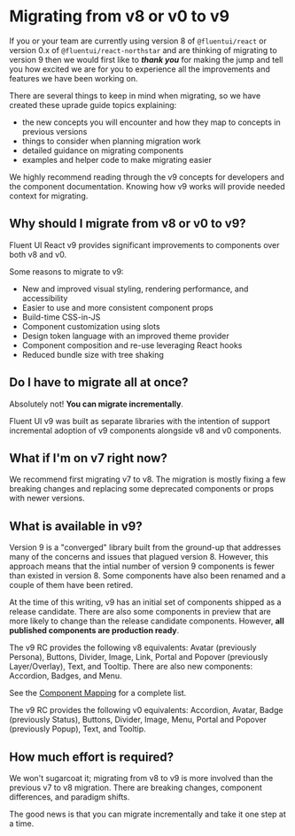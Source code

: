 
<Meta title="Concepts/Migration/Overview" />

# Migrating from v8 or v0 to v9

If you or your team are currently using version 8 of `@fluentui/react` or version 0.x of `@fluentui/react-northstar` and are thinking of migrating to version 9
then we would first like to **_thank you_** for making the jump and tell you how excited we are for you to experience all the improvements and features we have been working on.

There are several things to keep in mind when migrating, so we have created these uprade guide topics explaining:

- the new concepts you will encounter and how they map to concepts in previous versions
- things to consider when planning migration work
- detailed guidance on migrating components
- examples and helper code to make migrating easier

We highly recommend reading through the v9 concepts for developers and the component documentation.
Knowing how v9 works will provide needed context for migrating.

## Why should I migrate from v8 or v0 to v9?

Fluent UI React v9 provides significant improvements to components over both v8 and v0.

Some reasons to migrate to v9:

- New and improved visual styling, rendering performance, and accessibility
- Easier to use and more consistent component props
- Build-time CSS-in-JS
- Component customization using slots
- Design token language with an improved theme provider
- Component composition and re-use leveraging React hooks
- Reduced bundle size with tree shaking

## Do I have to migrate all at once?

Absolutely not! **You can migrate incrementally**.

Fluent UI v9 was built as separate libraries with the intention of support incremental adoption of v9 components alongside v8 and v0 components.

## What if I'm on v7 right now?

We recommend first migrating v7 to v8. The migration is mostly fixing a few breaking changes and replacing some deprecated components or props with newer versions.

## What is available in v9?

Version 9 is a "converged" library built from the ground-up that addresses many of the concerns and issues that plagued version 8.
However, this approach means that the intial number of version 9 components is fewer than existed in version 8.
Some components have also been renamed and a couple of them have been retired.

At the time of this writing, v9 has an initial set of components shipped as a release candidate.
There are also some components in preview that are more likely to change than the release candidate components.
However, **all published components are production ready**.

The v9 RC provides the following v8 equivalents: Avatar (previously Persona), Buttons, Divider, Image, Link, Portal and Popover (previously Layer/Overlay), Text, and Tooltip.
There are also new components: Accordion, Badges, and Menu.

See the [Component Mapping](/docs/concepts-migrating-from-v8-component-mapping--page) for a complete list.

The v9 RC provides the following v0 equivalents: Accordion, Avatar, Badge (previously Status), Buttons, Divider, Image, Menu, Portal and Popover (previously Popup), Text, and Tooltip.

## How much effort is required?

We won't sugarcoat it; migrating from v8 to v9 is more involved than the previous v7 to v8 migration.
There are breaking changes, component differences, and paradigm shifts.

The good news is that you can migrate incrementally and take it one step at a time.
